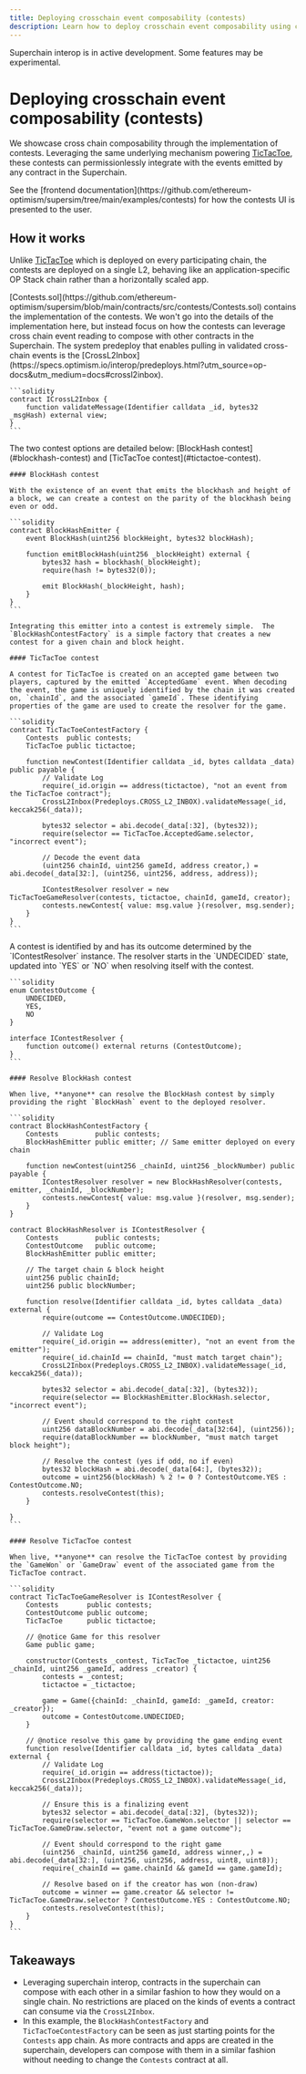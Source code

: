 ```yaml
---
title: Deploying crosschain event composability (contests)
description: Learn how to deploy crosschain event composability using contests.
---
```






<Info>Superchain interop is in active development. Some features may be experimental.</Info>

# Deploying crosschain event composability (contests)

We showcase cross chain composability through the implementation of contests. Leveraging the same underlying mechanism powering [TicTacToe](event-reads), these contests can permissionlessly integrate with the events emitted by any contract in the Superchain.

<Info>
  See the [frontend documentation](https://github.com/ethereum-optimism/supersim/tree/main/examples/contests) for how the contests UI is presented to the user.
</Info>

## How it works

Unlike [TicTacToe](/interop/tutorials/event-reads) which is deployed on every participating chain, the contests are deployed on a single L2, behaving like an application-specific OP Stack chain rather than a horizontally scaled app.

<Steps>
  <Step title="Implement contests">
  [Contests.sol](https://github.com/ethereum-optimism/supersim/blob/main/contracts/src/contests/Contests.sol) contains the implementation of the contests. We won't go into the details of the implementation here, but instead focus on how the contests can leverage cross chain event reading to compose with other contracts in the Superchain.
  </Step>

  <Step title="Read cross-chain events">
  The system predeploy that enables pulling in validated cross-chain events is the [CrossL2Inbox](https://specs.optimism.io/interop/predeploys.html?utm_source=op-docs&utm_medium=docs#crossl2inbox).
  
    ```solidity
    contract ICrossL2Inbox {
        function validateMessage(Identifier calldata _id, bytes32 _msgHash) external view;
    }
    ```
  </Step>

  <Step title="Create the contest">
  The two contest options are detailed below: [BlockHash contest](#blockhash-contest) and [TicTacToe contest](#tictactoe-contest).
  
    #### BlockHash contest
  
    With the existence of an event that emits the blockhash and height of a block, we can create a contest on the parity of the blockhash being even or odd.
  
    ```solidity
    contract BlockHashEmitter {
        event BlockHash(uint256 blockHeight, bytes32 blockHash);
  
        function emitBlockHash(uint256 _blockHeight) external {
            bytes32 hash = blockhash(_blockHeight);
            require(hash != bytes32(0));
  
            emit BlockHash(_blockHeight, hash);
        }
    }
    ```
  
    Integrating this emitter into a contest is extremely simple.  The `BlockHashContestFactory` is a simple factory that creates a new contest for a given chain and block height.
  
    #### TicTacToe contest
  
    A contest for TicTacToe is created on an accepted game between two players, captured by the emitted `AcceptedGame` event. When decoding the event, the game is uniquely identified by the chain it was created on, `chainId`, and the associated `gameId`. These identifying properties of the game are used to create the resolver for the game.
  
    ```solidity
    contract TicTacToeContestFactory {
        Contests  public contests;
        TicTacToe public tictactoe;
  
        function newContest(Identifier calldata _id, bytes calldata _data) public payable {
            // Validate Log
            require(_id.origin == address(tictactoe), "not an event from the TicTacToe contract");
            CrossL2Inbox(Predeploys.CROSS_L2_INBOX).validateMessage(_id, keccak256(_data));
  
            bytes32 selector = abi.decode(_data[:32], (bytes32));
            require(selector == TicTacToe.AcceptedGame.selector, "incorrect event");
  
            // Decode the event data
            (uint256 chainId, uint256 gameId, address creator,) = abi.decode(_data[32:], (uint256, uint256, address, address));
  
            IContestResolver resolver = new TicTacToeGameResolver(contests, tictactoe, chainId, gameId, creator);
            contests.newContest{ value: msg.value }(resolver, msg.sender);
        }
    }
    ```
  </Step>

  <Step title="Resolve contest">
  A contest is identified by and has its outcome determined by the `IContestResolver` instance. The resolver starts in the `UNDECIDED` state, updated into `YES` or `NO` when resolving itself
    with the contest.
  
    ```solidity
    enum ContestOutcome {
        UNDECIDED,
        YES,
        NO
    }
  
    interface IContestResolver {
        function outcome() external returns (ContestOutcome);
    }
    ```
  
    #### Resolve BlockHash contest
  
    When live, **anyone** can resolve the BlockHash contest by simply providing the right `BlockHash` event to the deployed resolver.
  
    ```solidity
    contract BlockHashContestFactory {
        Contests         public contests;
        BlockHashEmitter public emitter; // Same emitter deployed on every chain
  
        function newContest(uint256 _chainId, uint256 _blockNumber) public payable {
            IContestResolver resolver = new BlockHashResolver(contests, emitter, _chainId, _blockNumber);
            contests.newContest{ value: msg.value }(resolver, msg.sender);
        }
    }
  
    contract BlockHashResolver is IContestResolver {
        Contests         public contests;
        ContestOutcome   public outcome;
        BlockHashEmitter public emitter;
  
        // The target chain & block height
        uint256 public chainId;
        uint256 public blockNumber;
  
        function resolve(Identifier calldata _id, bytes calldata _data) external {
            require(outcome == ContestOutcome.UNDECIDED);
  
            // Validate Log
            require(_id.origin == address(emitter), "not an event from the emitter");
            require(_id.chainId == chainId, "must match target chain");
            CrossL2Inbox(Predeploys.CROSS_L2_INBOX).validateMessage(_id, keccak256(_data));
  
            bytes32 selector = abi.decode(_data[:32], (bytes32));
            require(selector == BlockHashEmitter.BlockHash.selector, "incorrect event");
  
            // Event should correspond to the right contest
            uint256 dataBlockNumber = abi.decode(_data[32:64], (uint256));
            require(dataBlockNumber == blockNumber, "must match target block height");
  
            // Resolve the contest (yes if odd, no if even)
            bytes32 blockHash = abi.decode(_data[64:], (bytes32));
            outcome = uint256(blockHash) % 2 != 0 ? ContestOutcome.YES : ContestOutcome.NO;
            contests.resolveContest(this);
        }
  
    }
    ```
  
    #### Resolve TicTacToe contest
  
    When live, **anyone** can resolve the TicTacToe contest by providing the `GameWon` or `GameDraw` event of the associated game from the TicTacToe contract.
  
    ```solidity
    contract TicTacToeGameResolver is IContestResolver {
        Contests       public contests;
        ContestOutcome public outcome;
        TicTacToe      public tictactoe;
  
        // @notice Game for this resolver
        Game public game;
  
        constructor(Contests _contest, TicTacToe _tictactoe, uint256 _chainId, uint256 _gameId, address _creator) {
            contests = _contest;
            tictactoe = _tictactoe;
  
            game = Game({chainId: _chainId, gameId: _gameId, creator: _creator});
            outcome = ContestOutcome.UNDECIDED;
        }
  
        // @notice resolve this game by providing the game ending event
        function resolve(Identifier calldata _id, bytes calldata _data) external {
            // Validate Log
            require(_id.origin == address(tictactoe));
            CrossL2Inbox(Predeploys.CROSS_L2_INBOX).validateMessage(_id, keccak256(_data));
  
            // Ensure this is a finalizing event
            bytes32 selector = abi.decode(_data[:32], (bytes32));
            require(selector == TicTacToe.GameWon.selector || selector == TicTacToe.GameDraw.selector, "event not a game outcome");
  
            // Event should correspond to the right game
            (uint256 _chainId, uint256 gameId, address winner,,) = abi.decode(_data[32:], (uint256, uint256, address, uint8, uint8));
            require(_chainId == game.chainId && gameId == game.gameId);
  
            // Resolve based on if the creator has won (non-draw)
            outcome = winner == game.creator && selector != TicTacToe.GameDraw.selector ? ContestOutcome.YES : ContestOutcome.NO;
            contests.resolveContest(this);
        }
    }
    ```
  </Step>
</Steps>

## Takeaways

*   Leveraging superchain interop, contracts in the superchain can compose with each other in a similar fashion to how they would on a single chain. No restrictions are placed on the kinds of events a contract can consume via the `CrossL2Inbox`.
*   In this example, the `BlockHashContestFactory` and `TicTacToeContestFactory` can be seen as just starting points for the `Contests` app chain. As more contracts and apps are created in the superchain, developers can compose with them in a similar fashion without needing to change the `Contests` contract at all.
